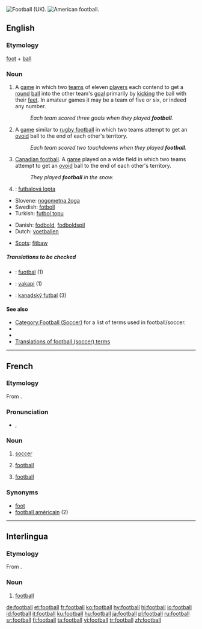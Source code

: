[[Image:UEFA-Women's Cup Final 2005 at Potsdam 1.jpg|thumb|right|Football (UK).]]
[[Image:Vince Young scores a touchdown in the 2005 Big 12 Championship Game.JPG|thumb|right|American football.]]
==English==
{{wikipedia|football (word)}}

===Etymology===
[[foot]] + [[ball]]

===Noun===
{{en-noun|s|-}}

# {{context|UK|uncountable}} A [[game]] in which two [[team]]s of eleven [[player]]s each contend to get a [[round]] [[ball]] into the other team's [[goal]] primarily by [[kick]]ing the ball with their [[foot|feet]]. In amateur games it may be a team of five or six, or indeed any number.
#: ''Each team scored three goals when they played '''football'''.''
# {{context|US|fb|uncountable}} A [[game]] similar to [[rugby football]] in which two teams attempt to get an [[ovoid]] ball to the end of each other's territory.
#: ''Each team scored two touchdowns when they played '''football'''.''
# {{context|Canada|uncountable}} [[Canadian football]]. A [[game]] played on a wide field in which two teams attempt to get an [[ovoid]] ball to the end of each other's territory.
#: ''They played '''football''' in the snow.''
# {{context|Australia|Victoria|South Australia|Western Aus
#: ''The player kicked the '''football'''.
# Practise of these particular games, or techniques used in them.
# {{context|metaphorical}} An item of discussion, particularly in a back-and-forth manner
#: ''That budget item became a political '''football'''.''
# {{context|Ireland}} A field game played with similar rules to [[hurling]], but using hands and feet rather than a stick, and a ball, similar to, yet smaller than a soccer ball.
# {{slang}} The nickname of the leather briefcase containing classified nuclear war plans, which is always near the US President.

====Synonyms====
*{{i-c|"football" in Britain}}
**{{i-c|all varieties of English}} [[association football]], [[soccer]] {{i|all varieties of English}}
**{{i-c|British slang}} [[footie]]
*{{i-c|"football" in the US}} {{i|British}} [[American football]], {{i|Australian}} [[gridiron]], [[gridiron football]]
*{{i-c|"football" in Canada}} {{i|outside Canada}} [[Canadian football]]
*{{i-c|"football" in Victoria, South Australia and Western Australia}} [[footy]], [[Aussie Rules]], [[VFL]] (''outdated''), [[AFL]]
*{{i-c|"football" in New South Wales and Queensland}} [[footy]], [[league]]
*{{i-c|ball}}
**{{i-c|in all varieties of English and in all games called "football"}} [[ball]]
**{{i-c|Australia: in Aussie rules and rugby}} [[footy]], [[pill]]
**{{i-c|Australia: in football (soccer)}} [[soccerball]]
**{{i-c|in US: American football}} [[pigskin]]

====Derived terms====
{{rel-top|terms related to "football"}}
*[[American football]]
*[[arena football]]
*[[Australian rules football]]
*[[Barbarian football]]
*[[blow football]]
*[[Canadian flag football]]
*[[Canadian football]]
*[[Gaelic football]]
{{rel-mid}}
*[[five-a-side football]]
*[[flag football]]
*[[football hooligan]]
*[[football match]]
*[[football player]]
*[[footballer]]
*[[footballing]]
*[[foosball]]
*[[futbolín]]
*[[gridiron football]]
*[[table football]]
*[[touch football]]
*[[tackle football]]
{{rel-bottom}}

====Translations====
{{trans-top|in Britain}}
*Arabic: {{ARchar|[[كرة القدم]]}} (kórat al-qádam) {{f}}
*Bosnian: [[fudbal#Bosnian|fudbal]] {{m}}
*[[Catalan]]: [[futbol]] {{m}}
*Chinese: [[足球]] (zúqiú)
*Croatian: [[nogomet]] {{m}}
*Czech: [[fotbal]] {{m}}, [[kopaná]] {{f}}
*Danish: [[fodbold]]
*Dutch: [[voetbal]] {{n}}
*Esperanto: [[futbalo]]
*Estonian: [[jalgpall]]
*Finnish: [[jalkapallo]]
*French: [[#French|football]] {{m}}, [[foot#French|foot]] {{m}}, soccer {{m}} {{italbrac|Canada}}
*German: [[Fußball]] {{m}}, [[Fussball]] {{m}} {{italbrac|Switzerland}}
*Greek: [[ποδόσφαιρο]] (podósfero) {{m}}
*Hebrew: [[כדורגל]] (kaduregel) {{m}}
*Hungarian: [[labdarúgás]], [[foci]]
*Indonesian: [[sepak bola]]
*[[Interlingua]]: [[#Interlingua|football]]
*Irish: [[peil]]
*Italian: [[calcio]] {{m}}
{{trans-mid}}
*Japanese: [[サッカー]] (sakkā)
*Korean: [[축구]] (chukgu)
*Latvian: [[futbols]] {{m}}
*Malay: bola sepak
*Maltese: [[futbol]]
*Persian: [[فوتبال]]
*Polish: [[piłka nożna]] {{f}}
*Portuguese: [[futebol]] {{m}}
*Russian: [[футбол]] (futból) {{m}}
*[[Scots]]: [[fitbaw]]
*Serbian:
*:Cyrillic: [[фудбал#Serbian|фудбал]] {{m}}
*:Roman: [[fudbal#Serbian|fudbal]] {{m}}
*Slovak: [[futbal]] {{m}}
*Slovene: [[nogomet]] {{m}}
*Spanish: [[fútbol]] {{m}}, [[futbol]] {{m}} {{italbrac|Mexico}}, [[balompié]] {{m}}
*Swedish: [[fotboll]] {{c}}
*Turkish: [[futbol]]
*Welsh: [[pêl-droed]]
{{trans-bottom}}

{{trans-top|in US}}
*Arabic: {{ARchar|[[كرة القدم الأمريكية]]}} (kórat al-qádam al-’amrikaníyya) {{f}}
*[[Catalan]]: [[futbol americà]] {{m}}
*Chinese: [[橄榄球]] (gǎnlǎnqiú)
*Croatian: [[američki nogomet]] {{m}}
*Czech: [[americký fotbal]] {{m}}
*Danish: [[amerikansk fodbold]]
*Dutch: [[rugby]] {{n}}, [[Amerikaans voetbal]] {{n}}
*Estonian: [[ameerika jalgpall]]
*Finnish: [[amerikkalainen jalkapallo]], [[jenkkifutis]]
*French:
*:France: [[football américain]] {{m}}
*:Canada: [[#French|football]] {{m}}
*German: [[American Football]] {{m}}
*Greek: [[αμερικανικό ποδόσφαιρο]] (amerikanikó podósfero) {{m}}
*Hebrew: [[פוטבול אמריקאי]] (football amerikai) {{m}}
*Hungarian: [[amerikai foci]]
*Italian: [[football americano]] {{m}}
{{trans-mid}}
*Japanese: [[フットボール]] (futtobōru)
*Korean: [[미식축구]] (misik chukgu)
*Latvian: [[amerikāņu futbols]] {{m}}
*Maltese: [[futbol Amerikan]]
*Polish: [[futbol]] {{m}}, [[futbol amerykański]] {{m}}
*Portuguese: [[futebol americano]] {{m}}
*Slovak: [[americký futbal]] {{m}}
*Slovene: [[ameriški nogomet]] {{m}}
*Spanish: [[fútbol americano]] {{m}}; [[fútbol estadounidense]] {{m}}
*:Mexican Spanish: [[futbol americano]] {{m}}; [[futbol estadounidense]] {{m}}
*Swedish: [[amerikansk fotboll]]
*Turkish: [[amerikan futbolu]]
{{trans-bottom}}

{{trans-top|in Canada}}
{{trans-mid}}
*Maltese: [[futbol Kanadiż]]
{{trans-bottom}}

{{trans-top|in Victoria, South Australia, Western Australia}}
*Czech: [[australský fotbal]] {{m}}
*Danish: [[australsk fodbold]]
{{trans-mid}}
{{trans-bottom}}

{{trans-top|in New South Wales, Queensland}}
*Danish: [[rugby]]
{{trans-mid}}
{{trans-bottom}}

{{trans-top|ball}}
*[[Catalan]]: [[pilota de futbol]] {{m}}, [[pilota]] {{m}}
*Croatian: [[nogometna lopta]] {{f}}
*Czech: (fotbalový) [[míč]] {{m}}
*Danish: [[fodbold]] {{c}}
*Dutch: [[voetbal]] {{m}}
*French: [[ballon de foot]] {{m}}, [[ballon]] {{m}}
*Hungarian: [[focilabda]]
*Italian: [[pallone]] {{m}}, [[palla da calcio]] {{m}}, [[palla]] {{f}}, [[pallone da calcio]] {{m}}
{{trans-mid}}
*Korean: [[축구공]] (chukgugong)
*Maltese: [[ballun]]
*Portuguese: [[bola]] [[de]] [[futebol]] {{f}}
*[[Scots]]: [[fitbaw]]
*Slovak}}: [[futbalová lopta]] {{f}}
*Slovene: [[nogometna žoga]] {{f}}
*Swedish: [[fotboll]] {{c}}
*Turkish: [[futbol topu]]
{{trans-bottom}}

{{trans-top|practise of any of these games}}
*Danish: [[fodbold]], [[fodboldspil]]
*Dutch: [[voetballen]] {{n}}
{{trans-mid}}
*[[Scots]]: [[fitbaw]]
{{trans-bottom}}

=====Translations to be checked=====
<!--Remove this section once all of the translations below have been moved into the tables above.-->
{{checktrans}}
*{{ttbc|Frisian}}: [[fuotbal]] (1)
*{{ttbc|Guarani}}: [[vakapi]] (1)
*{{ttbc|Slovak}}: [[kanadský futbal]] {{m}} (3)

====See also====
*[[:Category:Football (Soccer)|Category:Football (Soccer)]] for a list of terms used in football/soccer.
*{{pedialite|Football}}
*{{pedialite|American football}}
* [http://wiki.unilang.org/wiki.phtml?title=Translations:_Football_terms Translations of football (soccer) terms]

----

==French==

===Etymology===
From {{E.|fr}}.

===Pronunciation===
*{{IPA|/fut.bɔl/}}, {{SAMPA|/fut.bOl/}}

===Noun===
{{fr-noun-unc|m}}

# {{context|France}} [[soccer]]
# {{context|France}} [[#English|football]] {{i|American football}}
# {{context|American French}} [[#English|football]]

===Synonyms===
*[[foot]] {{i|colloquial}}
*[[football américain]] (2)

----

==Interlingua==

===Etymology===
From {{E.|ia}}.

===Noun===
{{ia-noun|-}}

# [[#English|football]] {{i|soccer}}

[[de:football]]
[[et:football]]
[[fr:football]]
[[ko:football]]
[[hy:football]]
[[hi:football]]
[[io:football]]
[[id:football]]
[[it:football]]
[[ku:football]]
[[hu:football]]
[[ja:football]]
[[pl:football]]
[[ru:football]]
[[sr:football]]
[[fi:football]]
[[ta:football]]
[[vi:football]]
[[tr:football]]
[[zh:football]]